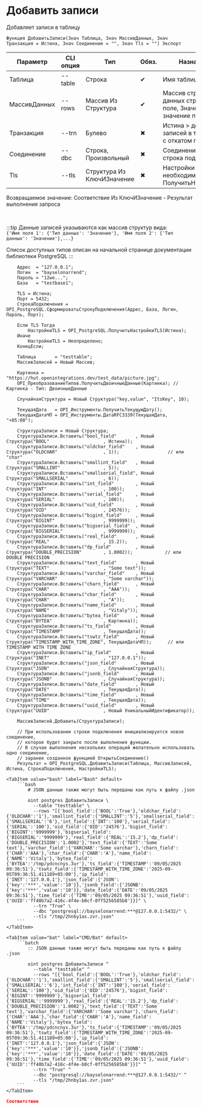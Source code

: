 ﻿---
sidebar_position: 11
description: Добавить записи и другие функции для работы с PostgreSQL в Открытом пакете интеграций - бесплатной open-source библиотеке интеграций для 1С:Предприятие 8, OneScript и CLI
keywords: [1C, 1С, 1С:Предприятие, 1С:Предприятие 8.3, API, Интеграция, Сервисы, Обмен, OneScript, CLI, PostgreSQL]
---


# Добавить записи
 Добавляет записи в таблицу



`Функция ДобавитьЗаписи(Знач Таблица, Знач МассивДанных, Знач Транзакция = Истина, Знач Соединение = "", Знач Tls = "") Экспорт`

  | Параметр | CLI опция | Тип | Обяз. | Назначение |
  |-|-|-|-|-|
  | Таблица | --table | Строка | &#x2714; | Имя таблицы |
  | МассивДанных | --rows | Массив Из Структура | &#x2714; | Массив структур данных строк: Ключ > поле, Значение > значение поля |
  | Транзакция | --trn | Булево | &#x2716; | Истина > добавление записей в транзакции с откатом при ошибке |
  | Соединение | --dbc | Строка, Произвольный | &#x2716; | Соединение или строка подключения |
  | Tls | --tls | Структура Из КлючИЗначение | &#x2716; | Настройки TLS, если необходимо. См. ПолучитьНастройкиTls |

  
  Возвращаемое значение:   Соответствие Из КлючИЗначение - Результат выполнения запроса

<br/>

:::tip
Данные записей указываются как массив структур вида:<br/>`{'Имя поля 1': {'Тип данных': 'Значение'}, 'Имя поля 2': {'Тип данных': 'Значение'},...}`

Список доступных типов описан на начальной странице документации библиотеки PostgreSQL
:::
<br/>



```bsl title="Пример использования для 1С:Предприятие/OneScript"
    Адрес  = "127.0.0.1";
    Логин  = "bayselonarrend";
    Пароль = "12we...";
    База   = "testbase1";

    TLS = Истина;
    Порт = 5432;
    СтрокаПодключения = OPI_PostgreSQL.СформироватьСтрокуПодключения(Адрес, База, Логин, Пароль, Порт);

    Если TLS Тогда
        НастройкиTLS = OPI_PostgreSQL.ПолучитьНастройкиTLS(Истина);
    Иначе
        НастройкиTLS = Неопределено;
    КонецЕсли;

    Таблица       = "testtable";
    МассивЗаписей = Новый Массив;

    Картинка = "https://hut.openintegrations.dev/test_data/picture.jpg";
    OPI_ПреобразованиеТипов.ПолучитьДвоичныеДанные(Картинка); // Картинка - Тип: ДвоичныеДанные

    СлучайнаяСтруктура = Новый Структура("key,value", "ItsKey", 10);

    ТекущаяДата   = OPI_Инструменты.ПолучитьТекущуюДату();
    ТекущаяДатаЧП = OPI_Инструменты.ДатаRFC3339(ТекущаяДата, "+05:00");

    СтруктураЗаписи = Новый Структура;
    СтруктураЗаписи.Вставить("bool_field"       , Новый Структура("BOOL"                    , Истина));
    СтруктураЗаписи.Вставить("oldchar_field"    , Новый Структура("OLDCHAR"                 , 1));                  // или "char"
    СтруктураЗаписи.Вставить("smallint_field"   , Новый Структура("SMALLINT"                , 5));
    СтруктураЗаписи.Вставить("smallserial_field", Новый Структура("SMALLSERIAL"             , 6));
    СтруктураЗаписи.Вставить("int_field"        , Новый Структура("INT"                     , 100));
    СтруктураЗаписи.Вставить("serial_field"     , Новый Структура("SERIAL"                  , 100));
    СтруктураЗаписи.Вставить("oid_field"        , Новый Структура("OID"                     , 24576));
    СтруктураЗаписи.Вставить("bigint_field"     , Новый Структура("BIGINT"                  , 9999999));
    СтруктураЗаписи.Вставить("bigserial_field"  , Новый Структура("BIGSERIAL"               , 9999999));
    СтруктураЗаписи.Вставить("real_field"       , Новый Структура("REAL"                    , 15.2));
    СтруктураЗаписи.Вставить("dp_field"         , Новый Структура("DOUBLE_PRECISION"        , 1.0002));            // или DOUBLE PRECISION
    СтруктураЗаписи.Вставить("text_field"       , Новый Структура("TEXT"                    , "Some text"));
    СтруктураЗаписи.Вставить("varchar_field"    , Новый Структура("VARCHAR"                 , "Some varchar"));
    СтруктураЗаписи.Вставить("charn_field"      , Новый Структура("CHAR"                    , "AAA"));
    СтруктураЗаписи.Вставить("char_field"       , Новый Структура("CHAR"                    , "A"));
    СтруктураЗаписи.Вставить("name_field"       , Новый Структура("NAME"                    , "Vitaly"));
    СтруктураЗаписи.Вставить("bytea_field"      , Новый Структура("BYTEA"                   , Картинка));
    СтруктураЗаписи.Вставить("ts_field"         , Новый Структура("TIMESTAMP"               , ТекущаяДата));
    СтруктураЗаписи.Вставить("tswtz_field"      , Новый Структура("TIMESTAMP_WITH_TIME_ZONE", ТекущаяДатаЧП));      // или TIMESTAMP WITH TIME ZONE
    СтруктураЗаписи.Вставить("ip_field"         , Новый Структура("INET"                    , "127.0.0.1"));
    СтруктураЗаписи.Вставить("json_field"       , Новый Структура("JSON"                    , СлучайнаяСтруктура));
    СтруктураЗаписи.Вставить("jsonb_field"      , Новый Структура("JSONB"                   , СлучайнаяСтруктура));
    СтруктураЗаписи.Вставить("date_field"       , Новый Структура("DATE"                    , ТекущаяДата));
    СтруктураЗаписи.Вставить("time_field"       , Новый Структура("TIME"                    , ТекущаяДата));
    СтруктураЗаписи.Вставить("uuid_field"       , Новый Структура("UUID"                    , Новый УникальныйИдентификатор));

    МассивЗаписей.Добавить(СтруктураЗаписи);

    // При использовании строки подключения инициализируется новое соединение,
    // которое будет закрыто после выполнения функции.
    // В случае выполнения нескольких операций желательно использовать одно соединение,
    // заранее созданное функцией ОткрытьСоединение()
    Результат = OPI_PostgreSQL.ДобавитьЗаписи(Таблица, МассивЗаписей, Истина, СтрокаПодключения, НастройкиTLS);
```
    

 <Tabs>
  
    <TabItem value="bash" label="Bash" default>
        ```bash
            # JSON данные также могут быть переданы как путь к файлу .json
            
            oint postgres ДобавитьЗаписи \
              --table "testtable" \
              --rows "[{'bool_field':{'BOOL':'True'},'oldchar_field':{'OLDCHAR':'1'},'smallint_field':{'SMALLINT':'5'},'smallserial_field':{'SMALLSERIAL':'6'},'int_field':{'INT':'100'},'serial_field':{'SERIAL':'100'},'oid_field':{'OID':'24576'},'bigint_field':{'BIGINT':'9999999'},'bigserial_field':{'BIGSERIAL':'9999999'},'real_field':{'REAL':'15.2'},'dp_field':{'DOUBLE_PRECISION':'1.0002'},'text_field':{'TEXT':'Some text'},'varchar_field':{'VARCHAR':'Some varchar'},'charn_field':{'CHAR':'AAA'},'char_field':{'CHAR':'A'},'name_field':{'NAME':'Vitaly'},'bytea_field':{'BYTEA':'/tmp/ydcncnys.3ur'},'ts_field':{'TIMESTAMP':'09/05/2025 09:36:51'},'tswtz_field':{'TIMESTAMP_WITH_TIME_ZONE':'2025-09-05T09:36:51.411189+05:00'},'ip_field':{'INET':'127.0.0.1'},'json_field':{'JSON':{'key':'***','value':'10'}},'jsonb_field':{'JSONB':{'key':'***','value':'10'}},'date_field':{'DATE':'09/05/2025 09:36:51'},'time_field':{'TIME':'09/05/2025 09:36:51'},'uuid_field':{'UUID':'ff40b7a2-416c-4f4e-b0cf-0ff5256585b8'}}]" \
              --trn "True" \
              --dbc "postgresql://bayselonarrend:***@127.0.0.1:5432/" \
              --tls "/tmp/2hnby1as.zvr.json"
        ```
    </TabItem>
  
    <TabItem value="bat" label="CMD/Bat" default>
        ```batch
            :: JSON данные также могут быть переданы как путь к файлу .json
            
            oint postgres ДобавитьЗаписи ^
              --table "testtable" ^
              --rows "[{'bool_field':{'BOOL':'True'},'oldchar_field':{'OLDCHAR':'1'},'smallint_field':{'SMALLINT':'5'},'smallserial_field':{'SMALLSERIAL':'6'},'int_field':{'INT':'100'},'serial_field':{'SERIAL':'100'},'oid_field':{'OID':'24576'},'bigint_field':{'BIGINT':'9999999'},'bigserial_field':{'BIGSERIAL':'9999999'},'real_field':{'REAL':'15.2'},'dp_field':{'DOUBLE_PRECISION':'1.0002'},'text_field':{'TEXT':'Some text'},'varchar_field':{'VARCHAR':'Some varchar'},'charn_field':{'CHAR':'AAA'},'char_field':{'CHAR':'A'},'name_field':{'NAME':'Vitaly'},'bytea_field':{'BYTEA':'/tmp/ydcncnys.3ur'},'ts_field':{'TIMESTAMP':'09/05/2025 09:36:51'},'tswtz_field':{'TIMESTAMP_WITH_TIME_ZONE':'2025-09-05T09:36:51.411189+05:00'},'ip_field':{'INET':'127.0.0.1'},'json_field':{'JSON':{'key':'***','value':'10'}},'jsonb_field':{'JSONB':{'key':'***','value':'10'}},'date_field':{'DATE':'09/05/2025 09:36:51'},'time_field':{'TIME':'09/05/2025 09:36:51'},'uuid_field':{'UUID':'ff40b7a2-416c-4f4e-b0cf-0ff5256585b8'}}]" ^
              --trn "True" ^
              --dbc "postgresql://bayselonarrend:***@127.0.0.1:5432/" ^
              --tls "/tmp/2hnby1as.zvr.json"
        ```
    </TabItem>
</Tabs>


```json title="Результат"
Соответствие
```
